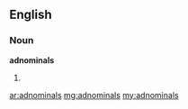 ==English==

===Noun===
'''adnominals'''

# {{plural of|adnominal}}

[[ar:adnominals]]
[[mg:adnominals]]
[[my:adnominals]]